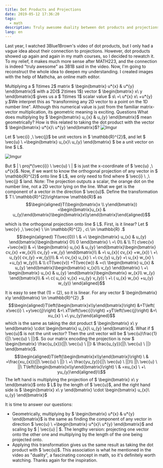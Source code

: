 ```yaml
---
title: Dot Products and Projections
date: 2019-05-12 17:36:20
tags:
  - math
description: Truly awesome duality between dot products and projections
lang: en
---
```


Last year, I watched 3Blue1Brown's video of dot products, but I only had a vague idea about their connection to projections. However, dot products showed up again and again in my math courses, so I decided to rewatch it. To my relief, it makes much more sense after MATH223, and the connection is indeed "truly awesome" as 3B1B said in the video.
Now, I'm going to reconstruct the whole idea to deepen my understanding. I created images with the help of Mathcha, an online math editor.

Multiplying a $ 1\times 2$ matrix $ \begin{bmatrix} u*{x} & u*{y} \end{bmatrix}$ with a 2D($ 2\times 1$) vector $ \begin{bmatrix} x\ y \end{bmatrix}$ gives us a $ 1\times 1$ scalar value $ s\ =\ u*{x} x\ +u*{y} y.$We interpret this as "transforming any 2D vector to a point on the 1D number line". Although this numerical value is just from the familiar matrix-vector multiplication, its geometric meaning is exciting.
Questions
What does multiplying by $ \begin{bmatrix} u_{x} & u_{y} \end{bmatrix}$ mean geometrically?
How is this related to taking the dot product with the vector $ \begin{bmatrix} u*{x}\ u*{y} \end{bmatrix}$?
![Imgur](https://cdn.jsdelivr.net/gh/Deerhound579/image-hosting/img/exMKCKO.png)

Let $ \vec{i} ,\ \vec{j}$ be unit vectors in $ \mathbb{R}^{2}$, and let $ \vec{u} \ =\begin{bmatrix} u_{x}\ u_{y} \end{bmatrix} $ be a unit vector on line $ L$.

![Imgur](https://cdn.jsdelivr.net/gh/Deerhound579/image-hosting/img/gJpdM5h.png)

But $ | \ proj*{\vec{i}} \ \vec{u} \ | $ is just the x-coordinate of $ \vec{u} ,\ u*{x}$. Now, if we want to know the orthogonal projection of any vector in $ \mathbb{R}^{2}$ onto line $ L$, we only need to find where $ \vec{i} \ ,\ \vec{j} $ land.
Note: The projection outputs a scalar, the orange dot on the number line, not a 2D vector lying on the line. What we get is the component of a vector in the direction $ \vec{u}$.
Define the transformation $ T:\ \mathbb{R}^{2}\rightarrow \mathbb{R}$ as
$$\begin{aligned}T(\begin{bmatrix}x \\ y\end{bmatrix}) =\begin{bmatrix}u_{x} & u_{y}\end{bmatrix}\begin{bmatrix}x\\y\end{bmatrix}\end{aligned}$$

which is the orthogonal projection onto line $ L$.
First, is it linear? Let $ \vec{v} ,\ \vec{w} \ \in \mathbb{R}^{2} , c\ \in \mathbb{R} .$
$$\begin{aligned} T(\vec{0}) \  & =\ \begin{bmatrix} u_{x} & u_{y} \end{bmatrix}\begin{bmatrix} 0\\ 0 \end{bmatrix} \ =\ 0\\  & \\ T( c\vec{v} +\vec{w}) & =\ \begin{bmatrix} u_{x} & u_{y} \end{bmatrix}\begin{bmatrix} cv_{x} +w_{x}\\ cv_{y} +w_{y} \end{bmatrix}\\  & =\ u_{x}( cv_{x} +w_{x}) \ +\ u_{y}( cv_{y} +w_{y})\\  & =\ cv_{x} u_{x} \ +\ cv_{y} u_{y} +\ u_{x} w_{x} \ +u_{y} w_{y}\\  & \\ cT(\vec{v}) +T(\vec{w}) & =c\ \begin{bmatrix} u_{x} & u_{y} \end{bmatrix}\begin{bmatrix} v_{x}\\ v_{y} \end{bmatrix} \ +\ \begin{bmatrix} u_{x} & u_{y} \end{bmatrix}\begin{bmatrix} w_{x}\\ w_{y} \end{bmatrix}\\  & =\ c( u_{x} v_{x} +u_{y} v_{y}) \ +\ ( u_{x} w_{x} +u_{y} w_{y)} \end{aligned}$$

It is easy to see that (1) = (2), so it is linear. For any vector $ \begin{bmatrix} x\\y \end{bmatrix} \in \mathbb{R}^{2} ,$
$$\begin{aligned}T\left(\begin{bmatrix}x\\y\end{bmatrix}\right) &=T\left( x\vec{i} \ +y\vec{j}\right) &=\ xT\left(\vec{i}\right) +yT\left(\vec{j}\right) &=\ xu_{x} \ +\ yu_{y}\end{aligned}$$
which is the same as taking the dot product $ \begin{bmatrix} x\ y \end{bmatrix} \cdot \begin{bmatrix} u_{x}\ u_{y} \end{bmatrix}$.
What if $ \vec{u}$ is not the unit vector? Then the unit vector will be $ \vec{u}\frac{1}{||\ \vec{u} \ ||}$. So our matrix encoding the projection is now $ \begin{bmatrix} \frac{u_{x}}{||\ \vec{u} \ ||} & \frac{u_{y}}{||\ \vec{u} \ ||} \end{bmatrix}$.
$$\begin{aligned}T\left(\begin{bmatrix}x\\y\end{bmatrix}\right) \  & =\frac{xu_{x}}{||\ \vec{u} \ ||} \ +\ \frac{yu_{y}}{||\ \vec{u} \ ||}\\ ||\ \vec{u} \ ||\ T\left(\begin{bmatrix}x\\y\end{bmatrix}\right) \  & =xu_{x} \ +\ yu_{y}\end{aligned}\\$$
The left hand is multiplying the projection of $ \begin{bmatrix} x\ y \end{bmatrix}$ onto $ L$ by the length of $ \vec{u}$, and the right hand side is $ \begin{bmatrix} x\ y \end{bmatrix} \cdot \begin{bmatrix} u_{x}\ u_{y} \end{bmatrix}$

It is time to answer our questions:

- Geometrically, multiplying by $ \begin{bmatrix} u*{x} & u*{y} \end{bmatrix}$ is the same as finding the component of any vector in direction $ \vec{u} \ =\begin{bmatrix} u*{x}\ u*{y} \end{bmatrix}$ and scaling by $ | \vec{u} | $. The lengthy version: projecting one vector onto the other one and multiplying by the length of the one being projected onto.
- Applying this transformation gives us the same result as taking the dot product with $ \vec{u}$.
  This association is what he mentioned in the video as "duality", a fascinating concept in math, so it's definitely worth watching. Thanks again for the inspiration.
